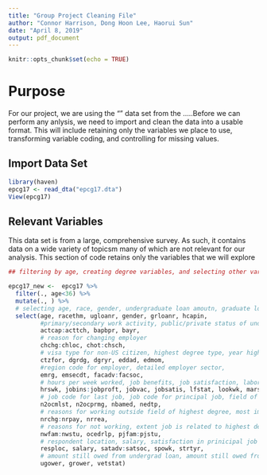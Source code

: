 ```yaml
---
title: "Group Project Cleaning File"
author: "Connor Harrison, Dong Hoon Lee, Haorui Sun"
date: "April 8, 2019"
output: pdf_document
---
```


```r
knitr::opts_chunk$set(echo = TRUE)
```
# Purpose
For our project, we are using the "" data set from the .....Before we can perform any anlysis, we need to import and clean the data into a usable format. This will include retaining only the variables we place to use, transforming variable coding, and controlling for missing values. 


## Import Data Set
```r
library(haven)
epcg17 <- read_dta("epcg17.dta")
View(epcg17)
```

## Relevant Variables
This data set is from a large, comprehensive survey. As such, it contains data on a wide variety of topicsm many of which are not relevant for our analysis. This section of code retains only the variables that we will explore 
```r

## filtering by age, creating degree variables, and selecting other variables

epcg17_new <-  epcg17 %>% 
  filter(., age<36) %>% 
  mutate(., ) %>% 
  # selecting age, race, gender, undergraduate loan amoutn, graduate loan amount, physical disability indicator
  select(age, racethm, ugloanr, gender, grloanr, hcapin,
         #primary/secondary work activity, public/private status of undergrad institution, year ba received
         actcap:acttch, bapbpr, bayr,
         # reason for changing employer
         chchg:chloc, chot:chsch,
         # visa type for non-US citizen, highest degree type, year highest degree awarded, father and mother's education level
         ctzfor, dgrdg, dgryr, eddad, edmom,
         #region code for employer, detailed employer sector, 
         emrg, emsecdt, facadv:facsoc,
         # hours per week worked, job benefits, job satisfaction, labor force status, looking for work, marital status
         hrswk, jobins:jobproft, jobvac, jobsatis, lfstat, lookwk, marsta,
         # job code for last job, job code for principal job, field of study of BA degree, employer type
         n2ocmlst, n2ocprmg, nbamed, nedtp,
         # reasons for working outside field of highest degree, most important reason for working outside field
         nrchg:nrpay, nrrea,
         # reasons for not working, extent job is related to highest degree, reason worked part-time
         nwfam:nwstu, ocedrlp, pjfam:pjstu,
         # respondent location, salary, satisfaction in prinicipal job for..., spouse working indicator, year principal job started
         resploc, salary, satadv:satsoc, spowk, strtyr,
         # amount still owed from undergrad loan, amount still owed from grad loan, veteran status 
         ugower, grower, vetstat)
```

